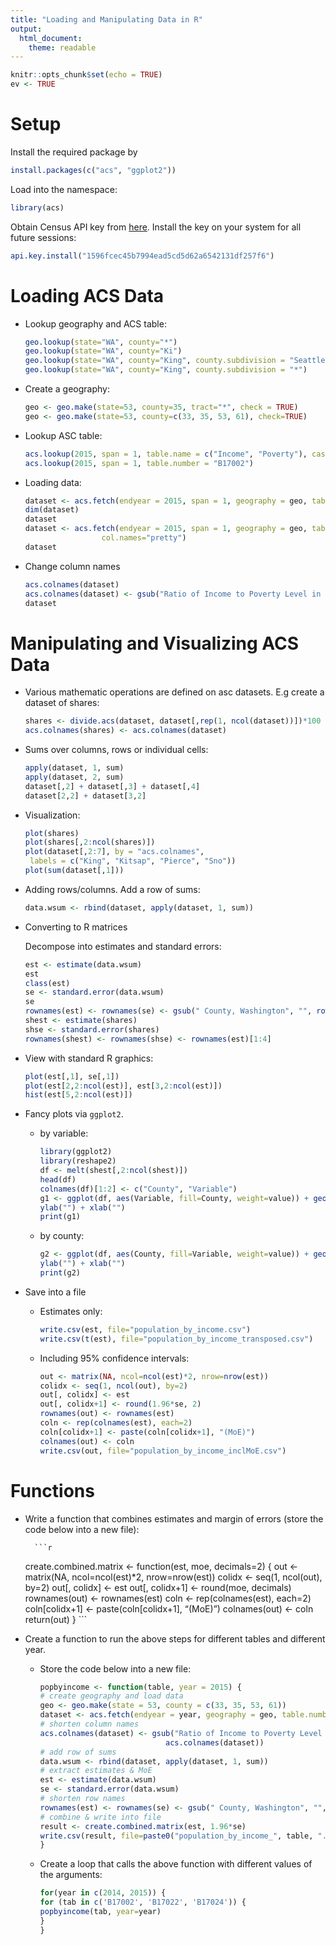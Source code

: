 ```yaml
---
title: "Loading and Manipulating Data in R"
output: 
  html_document:
    theme: readable
---
```


```r
knitr::opts_chunk$set(echo = TRUE)
ev <- TRUE
```

# Setup

Install the required package by
```r
install.packages(c("acs", "ggplot2"))
```

Load into the namespace:
```r
library(acs)
```

Obtain Census API key from [here](http://api.census.gov/data/key_signup.html). Install the key on your system for all future sessions:

```r
api.key.install("1596fcec45b7994ead5cd5d62a6542131df257f6")
```

# Loading ACS Data

* Lookup geography and ACS table:

    ```r
geo.lookup(state="WA", county="*")
geo.lookup(state="WA", county="Ki")
geo.lookup(state="WA", county="King", county.subdivision = "Seattle")
geo.lookup(state="WA", county="King", county.subdivision = "*")
```

* Create a geography:

    ```r
geo <- geo.make(state=53, county=35, tract="*", check = TRUE)
geo <- geo.make(state=53, county=c(33, 35, 53, 61), check=TRUE)
```

* Lookup ASC table:

    ```r
acs.lookup(2015, span = 1, table.name = c("Income", "Poverty"), case.sensitive = FALSE)
acs.lookup(2015, span = 1, table.number = "B17002")
```

* Loading data:

    ```r
dataset <- acs.fetch(endyear = 2015, span = 1, geography = geo, table.number = "B17002") 
dim(dataset)
dataset
dataset <- acs.fetch(endyear = 2015, span = 1, geography = geo, table.number = "B17002", 
                     col.names="pretty") 
dataset
```

* Change column names

    ```r
acs.colnames(dataset)
acs.colnames(dataset) <- gsub("Ratio of Income to Poverty Level in the Past 12 Months: ", "", acs.colnames(dataset))
dataset
```

# Manipulating and Visualizing ACS Data

* Various mathematic operations are defined on asc datasets. E.g create a dataset of shares:

    ```r
shares <- divide.acs(dataset, dataset[,rep(1, ncol(dataset))])*100
acs.colnames(shares) <- acs.colnames(dataset)
```

* Sums over columns, rows or individual cells:

    ```r
apply(dataset, 1, sum)
apply(dataset, 2, sum)
dataset[,2] + dataset[,3] + dataset[,4]
dataset[2,2] + dataset[3,2]
```

* Visualization:

    ```r
plot(shares)
plot(shares[,2:ncol(shares)])
plot(dataset[,2:7], by = "acs.colnames", 
     labels = c("King", "Kitsap", "Pierce", "Sno"))
plot(sum(dataset[,1]))
```

* Adding rows/columns. Add a row of sums:

    ```r
data.wsum <- rbind(dataset, apply(dataset, 1, sum))
```

* Converting to R matrices 

    Decompose into estimates and standard errors:
    
    ```r
est <- estimate(data.wsum)
est
class(est)
se <- standard.error(data.wsum)
se
rownames(est) <- rownames(se) <- gsub(" County, Washington", "", rownames(est))
shest <- estimate(shares)
shse <- standard.error(shares)
rownames(shest) <- rownames(shse) <- rownames(est)[1:4]
```

* View with standard R graphics:

    ```r
plot(est[,1], se[,1])
plot(est[2,2:ncol(est)], est[3,2:ncol(est)])
hist(est[5,2:ncol(est)])
```

* Fancy plots via `ggplot2`.
    * by variable:
    
        ```r
library(ggplot2)
library(reshape2)
df <- melt(shest[,2:ncol(shest)])
head(df)
colnames(df)[1:2] <- c("County", "Variable")
g1 <- ggplot(df, aes(Variable, fill=County, weight=value)) + geom_bar(position="dodge") + 
  ylab("") + xlab("")
print(g1)
```

    * by county:
    
        ```r
g2 <- ggplot(df, aes(County, fill=Variable, weight=value)) + geom_bar(position="dodge") + 
  ylab("") + xlab("")
print(g2)
```

* Save into a file
    * Estimates only:
    
        ```r
write.csv(est, file="population_by_income.csv")
write.csv(t(est), file="population_by_income_transposed.csv")
```

    * Including 95% confidence intervals:
<!--90%: qnorm(1-(1-0.90)/2)-->

        ```r
out <- matrix(NA, ncol=ncol(est)*2, nrow=nrow(est))
colidx <- seq(1, ncol(out), by=2)
out[, colidx] <- est
out[, colidx+1] <- round(1.96*se, 2)
rownames(out) <- rownames(est)
coln <- rep(colnames(est), each=2)
coln[colidx+1] <- paste(coln[colidx+1], "(MoE)")
colnames(out) <- coln
write.csv(out, file="population_by_income_inclMoE.csv")
```


# Functions
* Write a function that combines estimates and margin of errors (store the code below into a new file):

        ```r
create.combined.matrix <- function(est, moe, decimals=2) {
    out <- matrix(NA, ncol=ncol(est)*2, nrow=nrow(est))
    colidx <- seq(1, ncol(out), by=2)
    out[, colidx] <- est
    out[, colidx+1] <- round(moe, decimals)
    rownames(out) <- rownames(est)
    coln <- rep(colnames(est), each=2)
    coln[colidx+1] <- paste(coln[colidx+1], "(MoE)")
    colnames(out) <- coln
    return(out)
}
```

* Create a function to run the above steps for different tables and different year. 
    * Store the code below into a new file:

        ```r
popbyincome <- function(table, year = 2015) {
    # create geography and load data
    geo <- geo.make(state = 53, county = c(33, 35, 53, 61))
    dataset <- acs.fetch(endyear = year, geography = geo, table.number = table)
    # shorten column names
    acs.colnames(dataset) <- gsub("Ratio of Income to Poverty Level in the Past 12 Months: ", "", 
                                    acs.colnames(dataset))
    # add row of sums
    data.wsum <- rbind(dataset, apply(dataset, 1, sum))
    # extract estimates & MoE
    est <- estimate(data.wsum)
    se <- standard.error(data.wsum)
    # shorten row names
    rownames(est) <- rownames(se) <- gsub(" County, Washington", "", rownames(est))
    # combine & write into file
    result <- create.combined.matrix(est, 1.96*se)
    write.csv(result, file=paste0("population_by_income_", table, ".csv"))
}
```

    * Create a loop that calls the above function with different values of the arguments:
    
        ```r
for(year in c(2014, 2015)) {
    for (tab in c('B17002', 'B17022', 'B17024')) {
        popbyincome(tab, year=year)
    }
}
```
